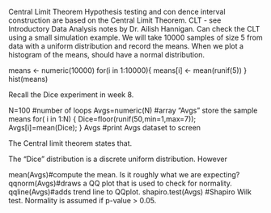 
 
Central Limit Theorem
Hypothesis testing and con dence interval construction are based on the Central Limit Theorem.
CLT - see Introductory Data Analysis notes by Dr. Ailish Hannigan.
Can check the CLT using a small simulation example.
We will take 10000 samples of size 5 from data with a uniform distribution and record the means.
When we plot a histogram of the means, should have a normal distribution.
 
means <- numeric(10000)
for(i in 1:10000){
means[i] <- mean(runif(5))
}
hist(means)
 

Recall the Dice experiment in week 8.
 
N=100 #number of loops
Avgs=numeric(N)       #array “Avgs” store the sample means
for( i in 1:N)
      {      Dice=floor(runif(50,min=1,max=7));      Avgs[i]=mean(Dice);
      }
Avgs #print Avgs dataset to screen
 
The Central limit theorem states that.

The “Dice” distribution is a discrete uniform distribution. However

mean(Avgs)#compute the mean. Is it roughly what we are expecting?
qqnorm(Avgs)#draws a QQ plot that is used to check for normality.
qqline(Avgs)#adds trend line to QQplot.
shapiro.test(Avgs)       #Shapiro Wilk test. Normality is assumed if p-value > 0.05.
     






